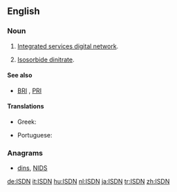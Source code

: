 ==English==

===Noun===
{{en-noun}}

# {{label|en|telecommunications|initialism}} [[integrated services digital network#English|Integrated services digital network]].
# {{label|en|chemistry|initialism}} [[isosorbide dinitrate#English|Isosorbide dinitrate]].

====See also====
* {{sense|telecommunications}} [[BRI]] , [[PRI]]

====Translations====
{{trans-top|integrated services digital network}}
* Greek: {{t|el|ΨΔΕΥ|n}}
{{trans-mid}}
* Portuguese: {{t|pt|RDSI}}
{{trans-bottom}}

===Anagrams===
* [[dins#English|dins]], [[NIDS#English|NIDS]]

[[de:ISDN]]
[[it:ISDN]]
[[hu:ISDN]]
[[nl:ISDN]]
[[ja:ISDN]]
[[tr:ISDN]]
[[zh:ISDN]]